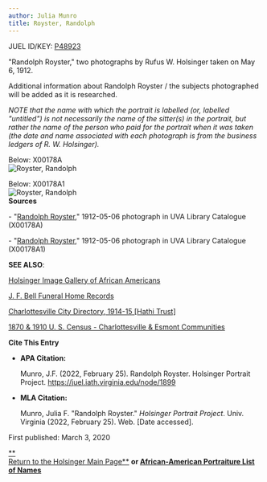 ```yaml
---
author: Julia Munro
title: Royster, Randolph
---
```

JUEL ID/KEY: [P48923](http://juel.iath.virginia.edu/public_person?person=48923 "Royster, Randolph")

"Randolph Royster," two photographs by Rufus W. Holsinger taken on May 6, 1912.

Additional information about Randolph Royster / the subjects photographed will be added as it is researched.

_NOTE that the name with which the portrait is labelled (or, labelled "untitled") is not necessarily the name of the sitter(s) in the portrait, but rather the name of the person who paid for the portrait when it was taken (the date and name associated with each photograph is from the business ledgers of R. W. Holsinger)._

Below: X00178A  
![Royster, Randolph](https://iiif.lib.virginia.edu/iiif/uva-lib:1039901/full/1000,1337/0/default.jpg "Royster, Randolph")

Below: X00178A1  
![Royster, Randolph](https://iiif.lib.virginia.edu/iiif/uva-lib:1039902/full/1000,1337/0/default.jpg "Royster, Randolph")  
**Sources**

\- "[Randolph Royster](https://search.lib.virginia.edu/catalog/uva-lib:1039901#?c=0&m=0&s=0&cv=0&xywh=-26%2C2396%2C2551%2C1891 "Royster, Randolph")," 1912-05-06 photograph in UVA Library Catalogue (X00178A) 

\- "[Randolph Royster](https://search.lib.virginia.edu/catalog/uva-lib:1039902#?c=0&m=0&s=0&cv=0&xywh=-1092%2C-1%2C5114%2C3792 "Royster, Randolph")," 1912-05-06 photograph in UVA Library Catalogue (X00178A1)  

**SEE ALSO**:

[Holsinger Image Gallery of African Americans](http://rwholsingerphotos.org/images.php "Holsinger Image Gallery of African Americans")

[J. F. Bell Funeral Home Records](http://www2.vcdh.virginia.edu/afam/raceandplace/perl_scripts/funeral_search.html "J. F. Bell Funeral Home Database")

[Charlottesville City Directory, 1914-15 \[Hathi Trust\]](https://catalog.hathitrust.org/Record/101954103 "Charlottesville City Directory, 1914-15") 

[1870 & 1910 U. S. Census - Charlottesville & Esmont Communities](http://www2.vcdh.virginia.edu/afam/raceandplace/census/search_both.html "1870 & 1910 U. S. Census: Charlottesville and Esmont Communities")

**Cite This Entry**

*   **APA Citation:**
    
    Munro, J.F. (2022, February 25). Randolph Royster. Holsinger Portrait Project. https://juel.iath.virginia.edu/node/1899
    
*   **MLA Citation:**
    
    Munro, Julia F. "Randolph Royster." _Holsinger Portrait Project_. Univ. Virginia (2022, February 25). Web. \[Date accessed\].
    

  
First published: March 3, 2020  

[**  
Return to the Holsinger Main Page**](http://juel.iath.virginia.edu/node/980) **or [African-American Portraiture List of Names](http://juel.iath.virginia.edu/node/996)**